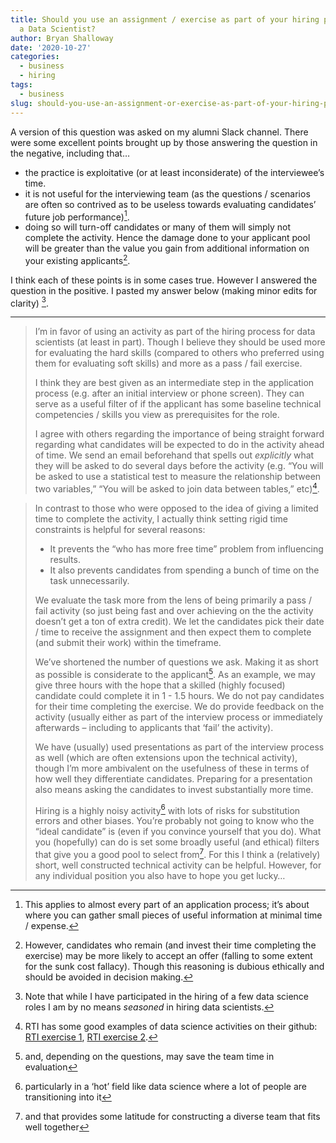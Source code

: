 ```yaml
---
title: Should you use an assignment / exercise as part of your hiring process for
  a Data Scientist?
author: Bryan Shalloway
date: '2020-10-27'
categories:
  - business
  - hiring
tags:
  - business
slug: should-you-use-an-assignment-or-exercise-as-part-of-your-hiring-process-for-a-data-scientist
---
```


A version of this question was asked on my alumni Slack channel. There were some excellent points brought up by those answering the question in the negative, including that…

* the practice is exploitative (or at least inconsiderate) of the interviewee’s time.
* it is not useful for the interviewing team (as the questions / scenarios are often so contrived as to be useless towards evaluating candidates’ future job performance)^[This applies to almost every part of an application process; it’s about where you can gather small pieces of useful information at minimal time / expense.].
* doing so will turn-off candidates or many of them will simply not complete the activity. Hence the damage done to your applicant pool will be greater than the value you gain from additional information on your existing applicants[^1].

[^1]: However, candidates who remain (and invest their time completing the exercise) may be more likely to accept an offer (falling to some extent for the sunk cost fallacy). Though this reasoning is dubious ethically and should be avoided in decision making.

I think each of these points is in some cases true. However I answered the question in the positive. I pasted my answer below (making minor edits for clarity) ^[Note that while I have participated in the hiring of a few data science roles I am by no means *seasoned* in hiring data scientists.]. 

-------------

>I'm in favor of using an activity as part of the hiring process for data scientists (at least in part). Though I believe they should be used more for evaluating the hard skills (compared to others who preferred using them for evaluating soft skills) and more as a pass / fail exercise. 
>
>I think they are best given as an intermediate step in the application process (e.g. after an initial interview or phone screen). They can serve as a useful filter of if the applicant has some baseline technical competencies / skills you view as prerequisites for the role.
>
>I agree with others regarding the importance of being straight forward regarding what candidates will be expected to do in the activity ahead of time. We send an email beforehand that spells out *explicitly* what they will be asked to do several days before the activity (e.g. “You will be asked to use a statistical test to measure the relationship between two variables,” "You will be asked to join data between tables," etc)[^2].

[^2]: RTI has some good examples of data science activities on their github: [RTI exercise 1](https://github.com/rtidatascience/data-scientist-exercise01), [RTI exercise 2](https://github.com/rtidatascience/data-scientist-exercise02).

>In contrast to those who were opposed to the idea of giving a limited time to complete the activity, I actually think setting rigid time constraints is helpful for several reasons:
>
>* It prevents the "who has more free time" problem from influencing results.
>* It also prevents candidates from spending a bunch of time on the task unnecessarily. 
>
>We evaluate the task more from the lens of being primarily a pass / fail activity (so just being fast and over achieving on the the activity doesn't get a ton of extra credit). We let the candidates pick their date / time to receive the assignment and then expect them to complete (and submit their work) within the timeframe.
>
>We've shortened the number of questions we ask. Making it as short as possible is considerate to the applicant^[and, depending on the questions, may save the team time in evaluation]. As an example, we may give three hours with the hope that a skilled (highly focused) candidate could complete it in 1 - 1.5 hours. We do not pay candidates for their time completing the exercise. We do provide feedback on the activity (usually either as part of the interview process or immediately afterwards -- including to applicants that ‘fail’ the activity). 
>
>We have (usually) used presentations as part of the interview process as well (which are often extensions upon the technical activity), though I'm more ambivalent on the usefulness of these in terms of how well they differentiate candidates. Preparing for a presentation also means asking the candidates to invest substantially more time.
>
>Hiring is a highly noisy activity^[particularly in a ‘hot’ field like data science where a lot of people are transitioning into it] with lots of risks for substitution errors and other biases. You're probably not going to know who the "ideal candidate" is (even if you convince yourself that you do). What you (hopefully) can do is set some broadly useful (and ethical) filters that give you a good pool to select from^[and that provides some latitude for constructing a diverse team that fits well together]. For this I think a (relatively) short, well constructed technical activity can be helpful. However, for any individual position you also have to hope you get lucky…
